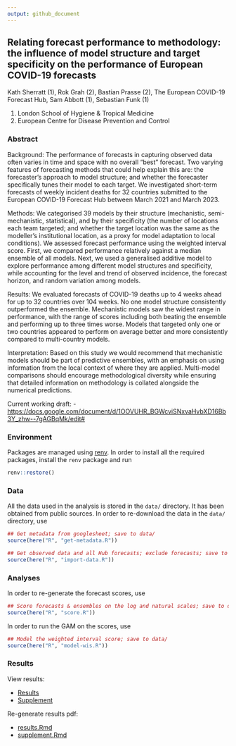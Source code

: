 ```yaml
---
output: github_document
---
```


## Relating forecast performance to methodology: the influence of model structure and target specificity on the performance of European COVID-19 forecasts

Kath Sherratt (1), Rok Grah (2), Bastian Prasse (2), The European COVID-19 Forecast Hub, Sam Abbott (1), Sebastian Funk (1)

(1) London School of Hygiene & Tropical Medicine
(2) European Centre for Disease Prevention and Control

### Abstract

Background: The performance of forecasts in capturing observed data often varies in time and space with no overall "best" forecast. Two varying features of forecasting methods that could help explain this are: the forecaster’s approach to model structure; and whether the forecaster specifically tunes their model to each target. We investigated short-term forecasts of weekly incident deaths for 32 countries submitted to the European COVID-19 Forecast Hub between March 2021 and March 2023. 

Methods: We categorised 39 models by their structure (mechanistic, semi-mechanistic, statistical), and by their specificity (the number of locations each team targeted; and whether the target location was the same as the modeller’s institutional location, as a proxy for model adaptation to local conditions). We assessed forecast performance using the weighted interval score. First, we compared performance relatively against a median ensemble of all models. Next, we used a generalised additive model to explore performance among different model structures and specificity, while accounting for the level and trend of observed incidence, the forecast horizon, and random variation among models. 

Results: We evaluated forecasts of COVID-19 deaths up to 4 weeks ahead for up to 32 countries over 104 weeks. No one model structure consistently outperformed the ensemble. Mechanistic models saw the widest range in performance, with the range of scores including both beating the ensemble and performing up to three times worse. Models that targeted only one or two countries appeared to perform on average better and more consistently compared to multi-country models. 

Interpretation: Based on this study we would recommend that mechanistic models should be part of predictive ensembles, with an emphasis on using information from the local context of where they are applied. Multi-model comparisons should encourage methodological diversity while ensuring that detailed information on methodology is collated alongside the numerical predictions.

Current working draft:
- <https://docs.google.com/document/d/1OOVUHR_BGWcviSNxvaHvbXD16Bb3Y_zhw--7gAGBqMk/edit#>

### Environment

Packages are managed using [renv](https://rstudio.github.io/renv/articles/renv.html).
In order to install all the required packages, install the `renv` package and run

```r
renv::restore()
```

### Data

All the data used in the analysis is stored in the `data/` directory.
It has been obtained from public sources.
In order to re-download the data in the `data/` directory, use

```r
## Get metadata from googlesheet; save to data/
source(here("R", "get-metadata.R"))

## Get observed data and all Hub forecasts; exclude forecasts; save to data/
source(here("R", "import-data.R"))
```

### Analyses

In order to re-generate the forecast scores, use

```r
## Score forecasts & ensembles on the log and natural scales; save to data/
source(here("R", "score.R"))
```

In order to run the GAM on the scores, use

```r
## Model the weighted interval score; save to data/
source(here("R", "model-wis.R"))
```

### Results

View results:

- [Results](./report/results.pdf)
- [Supplement](./report/supplement/supplement.pdf)

Re-generate results pdf:

- [results.Rmd](./report/results.Rmd)
- [supplement.Rmd](./report/supplement/supplement.Rmd)
